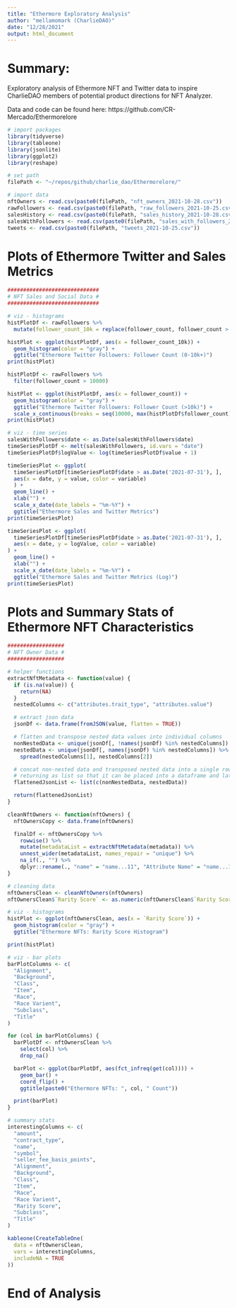 ```yaml
---
title: "Ethermore Exploratory Analysis"
author: "mellamomark (CharlieDAO)"
date: "12/28/2021"
output: html_document
---
```


# Summary:  
Exploratory analysis of Ethermore NFT and Twitter data to inspire CharlieDAO members of potential product directions for NFT Analyzer.  

Data and code can be found here: https://github.com/CR-Mercado/Ethermorelore  

```r
# import packages
library(tidyverse)
library(tableone)
library(jsonlite)
library(ggplot2)
library(reshape)

# set path
filePath <- "~/repos/github/charlie_dao/Ethermorelore/"

# import data
nftOwners <- read.csv(paste0(filePath, "nft_owners_2021-10-28.csv"))
rawFollowers <- read.csv(paste0(filePath, "raw_followers_2021-10-25.csv"))
salesHistory <- read.csv(paste0(filePath, "sales_history_2021-10-28.csv"))
salesWithFollowers <- read.csv(paste0(filePath, "sales_with_followers_2021-10-28.csv"))
tweets <- read.csv(paste0(filePath, "tweets_2021-10-25.csv"))
```

# Plots of Ethermore Twitter and Sales Metrics
```r
#############################
# NFT Sales and Social Data #
#############################

# viz - histograms
histPlotDf <- rawFollowers %>%
  mutate(follower_count_10k = replace(follower_count, follower_count > 10000, 10001))

histPlot <- ggplot(histPlotDf, aes(x = follower_count_10k)) +
  geom_histogram(color = "gray") +
  ggtitle("Ethermore Twitter Followers: Follower Count (0-10k+)")
print(histPlot)

histPlotDf <- rawFollowers %>%
  filter(follower_count > 10000)

histPlot <- ggplot(histPlotDf, aes(x = follower_count)) +
  geom_histogram(color = "gray") +
  ggtitle("Ethermore Twitter Followers: Follower Count (>10k)") +
  scale_x_continuous(breaks = seq(10000, max(histPlotDf$follower_count), 200000))
print(histPlot)

# viz - time series
salesWithFollowers$date <- as.Date(salesWithFollowers$date)
timeSeriesPlotDf <- melt(salesWithFollowers, id.vars = "date")
timeSeriesPlotDf$logValue <- log(timeSeriesPlotDf$value + 1)

timeSeriesPlot <- ggplot(
  timeSeriesPlotDf[timeSeriesPlotDf$date > as.Date('2021-07-31'), ],
  aes(x = date, y = value, color = variable)
  ) +
  geom_line() +
  xlab("") +
  scale_x_date(date_labels = "%m-%Y") +
  ggtitle("Ethermore Sales and Twitter Metrics")
print(timeSeriesPlot)

timeSeriesPlot <- ggplot(
  timeSeriesPlotDf[timeSeriesPlotDf$date > as.Date('2021-07-31'), ],
  aes(x = date, y = logValue, color = variable)
) +
  geom_line() +
  xlab("") +
  scale_x_date(date_labels = "%m-%Y") +
  ggtitle("Ethermore Sales and Twitter Metrics (Log)")
print(timeSeriesPlot)
```

# Plots and Summary Stats of Ethermore NFT Characteristics
```r
##################
# NFT Owner Data #
##################

# helper functions
extractNftMetadata <- function(value) {
  if (is.na(value)) {
    return(NA)
  }
  nestedColumns <- c("attributes.trait_type", "attributes.value")

  # extract json data
  jsonDf <- data.frame(fromJSON(value, flatten = TRUE))

  # flatten and transpose nested data values into individual columns
  nonNestedData <- unique(jsonDf[, !names(jsonDf) %in% nestedColumns])
  nestedData <- unique(jsonDf[, names(jsonDf) %in% nestedColumns]) %>%
    spread(nestedColumns[1], nestedColumns[2])

  # concat non-nested data and transposed nested data into a single row
  # returning as list so that it can be placed into a dataframe and later expanded
  flattenedJsonList <- list(c(nonNestedData, nestedData))

  return(flattenedJsonList)
}

cleanNftOwners <- function(nftOwners) {
  nftOwnersCopy <- data.frame(nftOwners)

  finalDf <- nftOwnersCopy %>%
    rowwise() %>%
    mutate(metadataList = extractNftMetadata(metadata)) %>%
    unnest_wider(metadataList, names_repair = "unique") %>%
    na_if(., "") %>%
    dplyr::rename(., "name" = "name...11", "Attribute Name" = "name...16")
}

# cleaning data
nftOwnersClean <- cleanNftOwners(nftOwners)
nftOwnersClean$`Rarity Score` <- as.numeric(nftOwnersClean$`Rarity Score`)

# viz - histograms
histPlot <- ggplot(nftOwnersClean, aes(x = `Rarity Score`)) +
  geom_histogram(color = "gray") +
  ggtitle("Ethermore NFTs: Rarity Score Histogram")

print(histPlot)

# viz - bar plots
barPlotColumns <- c(
  "Alignment",
  "Background",
  "Class",
  "Item",
  "Race",
  "Race Varient",
  "Subclass",
  "Title"
)

for (col in barPlotColumns) {
  barPlotDf <- nftOwnersClean %>%
    select(col) %>%
    drop_na()

  barPlot <- ggplot(barPlotDf, aes(fct_infreq(get(col)))) +
    geom_bar() +
    coord_flip() +
    ggtitle(paste0("Ethermore NFTs: ", col, " Count"))

  print(barPlot)
}

# summary stats
interestingColumns <- c(
  "amount",
  "contract_type",
  "name",
  "symbol",
  "seller_fee_basis_points",
  "Alignment",
  "Background",
  "Class",
  "Item",
  "Race",
  "Race Varient",
  "Rarity Score",
  "Subclass",
  "Title"
)

kableone(CreateTableOne(
  data = nftOwnersClean,
  vars = interestingColumns,
  includeNA = TRUE
))
```
# End of Analysis